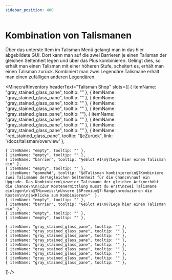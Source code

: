 ```yaml
---
sidebar_position: 400
---
```



# Kombination von Talismanen

Über das unterste Item im Talisman Menü gelangt man in das hier abgebildete GUI. Dort kann man auf die zwei Barrieren je einen Talisman der gleichen Seltenheit legen und über das Plus kombinieren. Gelingt dies, so erhält man einen Talisman mit einer höheren Stufe, scheitert es, erhält man einen Talisman zurück.
Kombiniert man zwei Legendäre Talismane erhält man einen zufälligen anderen Legendären.

<MinecraftInventory 
  headerText="Talisman Shop" 
  slots={[
    { itemName: "gray_stained_glass_pane", tooltip: "" },
    { itemName: "gray_stained_glass_pane", tooltip: "" },
    { itemName: "gray_stained_glass_pane", tooltip: "" },
    { itemName: "gray_stained_glass_pane", tooltip: "" },
    { itemName: "gray_stained_glass_pane", tooltip: ""},
    { itemName: "gray_stained_glass_pane", tooltip: "" },
    { itemName: "gray_stained_glass_pane", tooltip: "" },
    { itemName: "gray_stained_glass_pane", tooltip: "" },
    { itemName: "red_stained_glass_pane", tooltip: "§cZurück", link: '/docs/talisman/overview' },

    { itemName: "empty", tooltip: "" },
    { itemName: "empty", tooltip: "" },
    { itemName: "barrier", tooltip: "§eSlot #1\n§7Lege hier einen Talisman ein" },
    { itemName: "empty", tooltip: "" },
    { itemName: "gommehd", tooltip: "§dTalisman kombinieren\n§7Kombiniere zwei Talismane der\ngleichen Seltenheit für die Chance\nauf ein Upgrade. Das Kombinieren\nzweier Talismane der gleichen Art\nerhöht die Chance\n\n§cZur Kostenermittlung musst du erst\nzwei Talismane einlegen\n\n§7Hinweis:\nUnsere §6Premium§7-Ränge\nreduzieren die Kosten\n\n§a<Klicke zum Kombinieren>"  },
    { itemName: "empty", tooltip: "" },
    { itemName: "barrier", tooltip: "§eSlot #1\n§7Lege hier einen Talisman ein" },
    { itemName: "empty", tooltip: "" },
    { itemName: "empty", tooltip: "" },

    { itemName: "gray_stained_glass_pane", tooltip: "" },
    { itemName: "gray_stained_glass_pane", tooltip: "" },
    { itemName: "gray_stained_glass_pane", tooltip: "" },
    { itemName: "gray_stained_glass_pane", tooltip: "" },
    { itemName: "gray_stained_glass_pane", tooltip: "" },
    { itemName: "gray_stained_glass_pane", tooltip: "" },
    { itemName: "gray_stained_glass_pane", tooltip: "" },
    { itemName: "gray_stained_glass_pane", tooltip: "" },
    { itemName: "gray_stained_glass_pane", tooltip: "" },
  ]}
/>
 